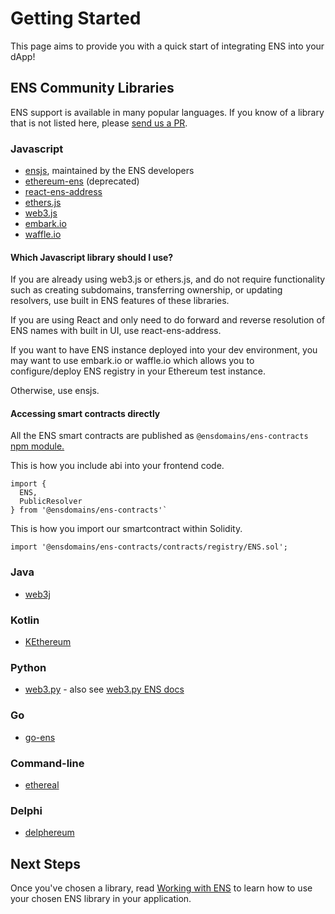 # Getting Started

This page aims to provide you with a quick start of integrating ENS into your dApp!

## ENS Community Libraries

ENS support is available in many popular languages. If you know of a library that is not listed here, please [send us a PR](https://github.com/ensdomains/ens/compare).

### Javascript

* [ensjs](https://www.npmjs.com/package/@ensdomains/ensjs), maintained by the ENS developers
* [ethereum-ens](https://www.npmjs.com/package/ethereum-ens) \(deprecated\)
* [react-ens-address](https://github.com/ensdomains/react-ens-address)
* [ethers.js](https://github.com/ethers-io/ethers.js)
* [web3.js](https://web3js.readthedocs.io/en/1.0/web3-eth-ens.html)
* [embark.io](https://framework.embarklabs.io/docs/naming_configuration.html)
* [waffle.io](https://ethereum-waffle.readthedocs.io/en/latest/ens.html)

#### Which Javascript library should I use?

If you are already using web3.js or ethers.js, and do not require functionality such as creating subdomains, transferring ownership, or updating resolvers, use built in ENS features of these libraries.

If you are using React and only need to do forward and reverse resolution of ENS names with built in UI, use react-ens-address.

If you want to have ENS instance deployed into your dev environment, you may want to use embark.io or waffle.io which allows you to configure/deploy ENS registry in your Ethereum test instance.

Otherwise, use ensjs.

#### Accessing smart contracts directly

All the ENS smart contracts are published as `@ensdomains/ens-contracts` [npm module.](https://github.com/ensdomains/ens-contracts)

This is how you include abi into your frontend code.

```text
import {
  ENS,
  PublicResolver
} from '@ensdomains/ens-contracts'`
```

This is how you import our smartcontract within Solidity.

```text
import '@ensdomains/ens-contracts/contracts/registry/ENS.sol';
```

### Java

* [web3j](https://github.com/web3j/web3j)

### Kotlin

* [KEthereum](https://github.com/komputing/KEthereum/tree/master/ens)

### Python

* [web3.py](https://github.com/ethereum/web3.py) - also see [web3.py ENS docs](https://web3py.readthedocs.io/en/stable/ens_overview.html)

### Go

* [go-ens](https://github.com/wealdtech/go-ens)

### Command-line

* [ethereal](https://github.com/wealdtech/ethereal)

### Delphi

* [delphereum](https://github.com/svanas/delphereum)

## Next Steps

Once you've chosen a library, read [Working with ENS](working-with-ens.md) to learn how to use your chosen ENS library in your application.

